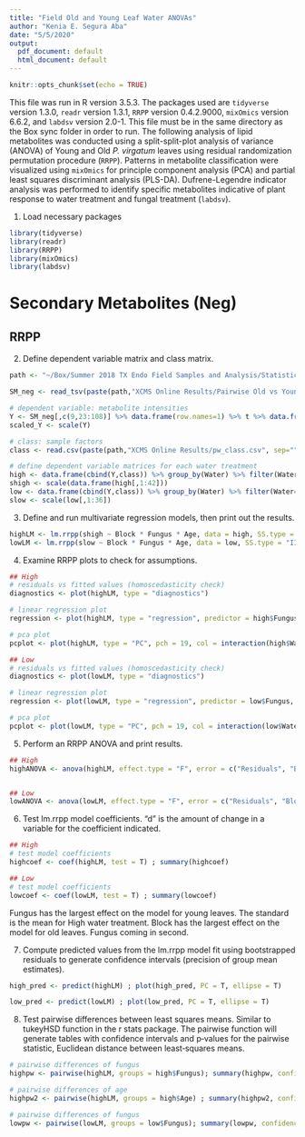 ```yaml
---
title: "Field Old and Young Leaf Water ANOVAs"
author: "Kenia E. Segura Aba"
date: "5/5/2020"
output:
  pdf_document: default
  html_document: default
---
```


```r
knitr::opts_chunk$set(echo = TRUE)
```

This file was run in R version 3.5.3. The packages used are `tidyverse` version 1.3.0, `readr` version 1.3.1, `RRPP` version 0.4.2.9000, `mixOmics` version 6.6.2, and `labdsv` version 2.0-1. This file must be in the same directory as the Box sync folder in order to run. The following analysis of lipid metabolites was conducted using a split-split-plot analysis of variance (ANOVA) of Young and Old *P. virgatum* leaves using residual randomization permutation procedure (`RRPP`). Patterns in metabolite classification were visualized using `mixOmics` for principle component analysis (PCA) and partial least squares discriminant analysis (PLS-DA). Dufrene-Legendre indicator analysis was performed to identify specific metabolites indicative of plant response to water treatment and fungal treatment (`labdsv`).

1. Load necessary packages
```r
library(tidyverse)
library(readr)
library(RRPP)
library(mixOmics)
library(labdsv)
```

# Secondary Metabolites (Neg)

## RRPP

2. Define dependent variable matrix and class matrix.
```r
path <- "~/Box/Summer 2018 TX Endo Field Samples and Analysis/Statistics/Kenia_Thesis_Analysis/"

SM_neg <- read_tsv(paste(path,"XCMS Online Results/Pairwise Old vs Young/Pairwise_SM_Neg/XCMS.annotated.diffreport..Y_Field_SMNeg_Kenia_Thesis.vs.O_Field_SMNeg_Kenia_Thesis.tsv", sep=""))

# dependent variable: metabolite intensities
Y <- SM_neg[,c(9,23:108)] %>% data.frame(row.names=1) %>% t %>% data.frame()
scaled_Y <- scale(Y)

# class: sample factors
class <- read.csv(paste(path,"XCMS Online Results/pw_class.csv", sep=""), header = T, row.names = 1)

# define dependent variable matrices for each water treatment
high <- data.frame(cbind(Y,class)) %>% group_by(Water) %>% filter(Water=="High")
shigh <- scale(data.frame(high[,1:42]))
low <- data.frame(cbind(Y,class)) %>% group_by(Water) %>% filter(Water=="Low")
slow <- scale(low[,1:36])
```

3. Define and run multivariate regression models, then print out the results.
```r
highLM <- lm.rrpp(shigh ~ Block * Fungus * Age, data = high, SS.type = "III", print.progress = F); summary(highLM)
lowLM <- lm.rrpp(slow ~ Block * Fungus * Age, data = low, SS.type = "III", print.progress = F) ; summary(lowLM)
```

4. Examine RRPP plots to check for assumptions.
```r
## High
# residuals vs fitted values (homoscedasticity check)
diagnostics <- plot(highLM, type = "diagnostics")

# linear regression plot
regression <- plot(highLM, type = "regression", predictor = high$Fungus, reg.type = "RegScore")

# pca plot
pcplot <- plot(highLM, type = "PC", pch = 19, col = interaction(high$Water, high$Fungus))

## Low
# residuals vs fitted values (homoscedasticity check)
diagnostics <- plot(lowLM, type = "diagnostics")

# linear regression plot
regression <- plot(lowLM, type = "regression", predictor = low$Fungus, reg.type = "RegScore")

# pca plot
pcplot <- plot(lowLM, type = "PC", pch = 19, col = interaction(low$Water, low$Fungus))
```

5. Perform an RRPP ANOVA and print results.
```r
## High
highANOVA <- anova(highLM, effect.type = "F", error = c("Residuals", "Block:Fungus", "Block:Fungus:Age", "Residuals", "Block:Fungus:Age", "Block:Fungus:Age", "Residuals")) ; summary(highANOVA, formula = T)


## Low
lowANOVA <- anova(lowLM, effect.type = "F", error = c("Residuals", "Block:Fungus", "Block:Fungus:Age", "Residuals", "Block:Fungus:Age", "Block:Fungus:Age", "Residuals")) ; summary(lowANOVA, formula = T)
```

6. Test lm.rrpp model coefficients. "d" is the amount of change in a variable for the coefficient indicated.
```r
## High
# test model coefficients
highcoef <- coef(highLM, test = T) ; summary(highcoef)

## Low
# test model coefficients
lowcoef <- coef(lowLM, test = T) ; summary(lowcoef)
```
Fungus has the largest effect on the model for young leaves. The standard is the mean for High water treatment. Block has the largest effect on the model for old leaves. Fungus coming in second.

7. Compute predicted values from the lm.rrpp model fit using bootstrapped residuals to generate confidence intervals (precision of group mean estimates). 
```r
high_pred <- predict(highLM) ; plot(high_pred, PC = T, ellipse = T)

low_pred <- predict(lowLM) ; plot(low_pred, PC = T, ellipse = T)
```

8. Test pairwise differences between least squares means. Similar to tukeyHSD function in the r stats package. The pairwise function will generate tables with confidence intervals and p‐values for the pairwise statistic, Euclidean distance between least‐squares means.
```r
# pairwise differences of fungus 
highpw <- pairwise(highLM, groups = high$Fungus); summary(highpw, confidence = 0.95, stat.table = T)

# pairwise differences of age
highpw2 <- pairwise(highLM, groups = high$Age) ; summary(highpw2, confidence = 0.95, stat.table = T)

# pairwise differences of fungus
lowpw <- pairwise(lowLM, groups = low$Fungus); summary(lowpw, confidence = 0.95, stat.table = T)
```
